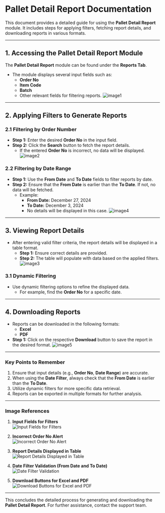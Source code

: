 # Pallet Detail Report Documentation

This document provides a detailed guide for using the **Pallet Detail Report** module. It includes steps for applying filters, fetching report details, and downloading reports in various formats.

---

## 1. Accessing the Pallet Detail Report Module

The **Pallet Detail Report** module can be found under the **Reports Tab**.

- The module displays several input fields such as:
  - **Order No**
  - **Item Code**
  - **Batch**
  - Other relevant fields for filtering reports.
  ![image1](/DOCS_IMAGE/rep-pallet-details/image1.png)

---

## 2. Applying Filters to Generate Reports

### 2.1 Filtering by Order Number

- **Step 1:** Enter the desired **Order No** in the input field.
- **Step 2:** Click the **Search** button to fetch the report details.
  - If the entered **Order No** is incorrect, no data will be displayed.
    ![image2](/DOCS_IMAGE/rep-pallet-details/image2.png)

### 2.2 Filtering by Date Range

- **Step 1:** Use the **From Date** and **To Date** fields to filter reports by date.
- **Step 2:** Ensure that the **From Date** is earlier than the **To Date**. If not, no data will be fetched.
  - Example:
    - **From Date:** December 27, 2024
    - **To Date:** December 3, 2024
    - No details will be displayed in this case.
    ![image4](/DOCS_IMAGE/rep-pallet-details/image4.png)

---

## 3. Viewing Report Details

- After entering valid filter criteria, the report details will be displayed in a table format.
  - **Step 1:** Ensure correct details are provided.
  - **Step 2:** The table will populate with data based on the applied filters.
    ![image3](/DOCS_IMAGE/rep-pallet-details/image3.png)

### 3.1 Dynamic Filtering
- Use dynamic filtering options to refine the displayed data.
  - For example, find the **Order No** for a specific date.

---

## 4. Downloading Reports

- Reports can be downloaded in the following formats:
  - **Excel**
  - **PDF**
- **Step 1:** Click on the respective **Download** button to save the report in the desired format.
  ![image5](/DOCS_IMAGE/rep-pallet-details/image5.png)

---

### Key Points to Remember

1. Ensure that input details (e.g., **Order No**, **Date Range**) are accurate.
2. When using the **Date Filter**, always check that the **From Date** is earlier than the **To Date**.
3. Utilize dynamic filters for more specific data retrieval.
4. Reports can be exported in multiple formats for further analysis.

---
### Image References

1. **Input Fields for Filters**  
   ![Input Fields for Filters](/DOCS_IMAGE/rep-pallet-details/image1.png)

2. **Incorrect Order No Alert**  
   ![Incorrect Order No Alert](/DOCS_IMAGE/rep-pallet-details/image2.png)

3. **Report Details Displayed in Table**  
   ![Report Details Displayed in Table](/DOCS_IMAGE/rep-pallet-details/image3.png)

4. **Date Filter Validation (From Date and To Date)**  
   ![Date Filter Validation](/DOCS_IMAGE/rep-pallet-details/image4.png)

5. **Download Buttons for Excel and PDF**  
   ![Download Buttons for Excel and PDF](/DOCS_IMAGE/rep-pallet-details/image5.png)

---

This concludes the detailed process for generating and downloading the **Pallet Detail Report**. For further assistance, contact the support team.
